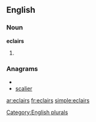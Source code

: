 ==English==

===Noun===
'''eclairs'''

# {{plural of|[[eclair]]}}

===Anagrams===
* {{alphagram|aceilrs}}
* [[scalier#English|scalier]]


[[Category:English plurals]]

[[ar:eclairs]]
[[fr:eclairs]]
[[simple:eclairs]]